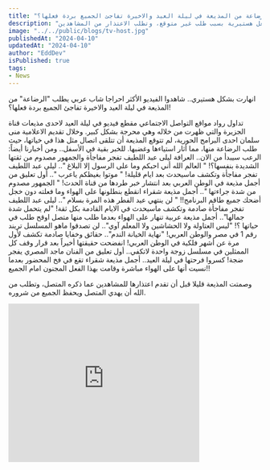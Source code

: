 ```yaml
---
title: "انهارت بشكل هستيري.. شاهدوا الفيديو الأكثر احراجا شاب عربي يطلب الرضاعة من المذيعة في ليلة العيد والاخيرة تفاجئ الجميع بردة فعلها؟!"
description: "تفاعل مفاجئ لمذيعة عربية مع طلب غير عادي في ليلة العيد، حيث تثير ردة فعل هستيرية بسبب طلب غير متوقع، وتطلب الاعتذار من المشاهدين."
image: "../../public/blogs/tv-host.jpg"
publishedAt: "2024-04-10"
updatedAt: "2024-04-10"
author: "EddDev"
isPublished: true
tags:
- News
---
```


انهارت بشكل هستيري.. شاهدوا الفيديو الأكثر احراجا شاب عربي يطلب "الرضاعة" من المذيعة في ليلة العيد والاخيرة تفاجئ الجميع بردة فعلها؟!

تداول رواد مواقع التواصل الاجتماعي مقطع فيديو في ليلة العيد لاحدى مذيعات قناة الجزيرة والتي ظهرت من خلاله وهي محرجة بشكل كبير.
وخلال تقديم الاعلامية منى سلمان احدى البرامج الحورية، لم تتوقع المذيعة أن تتلقى اتصال مثل هذا في خياتها، حيث طلب الرضاعة منها، مما أثار استياءها وغضبها.
للخبر بقية في الأسفل.. ومن أخبارنا أيضاً:
الرعب سيبدأ من الان.. العرافة ليلى عبد اللطيف تفجر مفاجأة والجمهور مصدوم من ثقتها الشديدة بنفسها؟!
" العالم الله أني احبكم وما على الرسول إلا البلاغ ".. ليلى عبد اللطيف تفجر مفاجأة وتكشف ماسيحدث بعد ايام قليلة!
" موتوا بغيظكم ياعرب ".. أول تعليق من أجمل مذيعة في الوطن العربي بعد انتشار خبر طردها من قناة الحدث!
" الجمهور مصدوم من شدة جراءتها ".. أجمل مذيعة شقراء انقطع بنطلونها على الهواء وما فعلته دون خجل أضحك جميع طاقم البرنامج!!
" لن ينتهي عيد الفطر هذه المرة بسلام ".. ليلى عبد اللطيف تفجر مفاجأة صادمة وتكشف ماسيحدث في الايام القادمة بكل ثقة!
"لم يتحمل شدة جمالها".. أجمل مذيعة عربية تنهار على الهواء بعدما طلب منها متصل اوقح طلب في حياتها ؟!
"ليس العتاولة ولا الحشاشين ولا المعلم آوي".. لن تصدقوا  ماهو المسلسل تريند رقم 1 في مصر والوطن العربي!
"نهاية الخيانة الندم".. حقائق وخفايا صادمة تكشف لأول مرة عن أشهر فلكية في الوطن العربي! انفضحت حقيقتها أخيراً
بعد قرار وقف كل الممثلين في مسلسل زوجة واحدة لاتكفي.. أول تعليق من الفنان ماجد المصري يفجر ضجة!
كسروا فرحتها في ليلة العيد.. أجمل مذيعة شقراء تقع في فخ المحضور بعدما نسيت أنها على الهواء مباشرة وقامت بهذا الفعل المجنون امام الجميع!!

وصمتت المذيعة قليلا قبل أن تقدم اعتذارها للمشاهدين عما ذكره المتصل، وتطلب من الله أن يهدي المتصل ويحفظ الجميع من شروره.

<iframe width="380" height="315" src="https://www.youtube.com/embed/ncRc9JzUjuM" frameborder="0" allowfullscreen></iframe>
